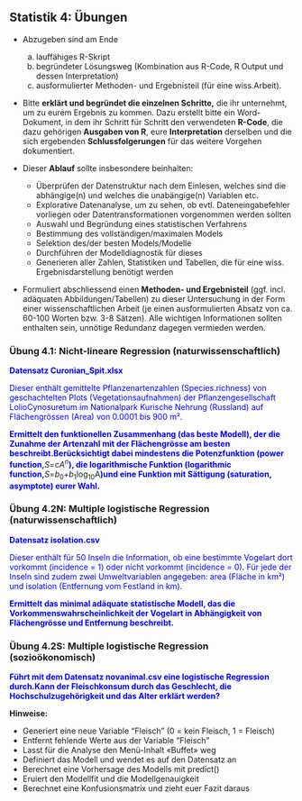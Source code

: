## Statistik 4: Übungen

-   Abzugeben sind am Ende
    a. lauffähiges R-Skript
    b. begründeter Lösungsweg (Kombination aus R-Code, R Output 
       und dessen Interpretation)
    c. ausformulierter Methoden- und Ergebnisteil (für eine wiss.Arbeit).
    
- Bitte **erklärt und begründet die einzelnen Schritte,** die ihr
  unternehmt, um zu eurem Ergebnis zu kommen. Dazu erstellt bitte ein
  Word-Dokument, in dem ihr Schritt für Schritt den verwendeten **R-Code**, die dazu      gehörigen **Ausgaben von R**, eure **Interpretation**
  derselben und die sich ergebenden **Schlussfolgerungen** für das
  weitere Vorgehen dokumentiert.
  
- Dieser **Ablauf** sollte insbesondere beinhalten:
    - Überprüfen der Datenstruktur nach dem Einlesen, welches sind die abhängige(n)
      und welches die unabängige(n) Variablen etc.
    - Explorative Datenanalyse, um zu sehen, ob evtl. Dateneingabefehler vorliegen oder
      Datentransformationen vorgenommen werden sollten
    - Auswahl und Begründung eines statistischen Verfahrens
    - Bestimmung des vollständigen/maximalen Models
    - Selektion des/der besten Models/Modelle
    - Durchführen der Modelldiagnostik für dieses
    - Generieren aller Zahlen, Statistiken und Tabellen, die für eine wiss.
    Ergebnisdarstellung benötigt werden
    
- Formuliert abschliessend einen **Methoden- und Ergebnisteil** (ggf. incl.
  adäquaten Abbildungen/Tabellen) zu dieser Untersuchung in der Form
  einer wissenschaftlichen Arbeit (je einen ausformulierten Absatz von
  ca. 60-100 Worten bzw. 3-8 Sätzen). Alle wichtigen Informationen
  sollten enthalten sein, unnötige Redundanz dagegen vermieden
  werden.
  

### Übung 4.1: Nicht-lineare Regression (naturwissenschaftlich)

<font color="blue">**Datensatz Curonian_Spit.xlsx**</font>

<font color="blue">Dieser enthält gemittelte Pflanzenartenzahlen (Species.richness) von
geschachtelten Plots (Vegetationsaufnahmen) der Pflanzengesellschaft LolioCynosuretum im Nationalpark Kurische Nehrung (Russland) auf
Flächengrössen (Area) von 0.0001 bis 900 m².</font>

<font color="blue">**Ermittelt den funktionellen Zusammenhang (das beste Modell), der die Zunahme der Artenzahl mit der Flächengrösse am besten beschreibt.Berücksichtigt dabei mindestens die Potenzfunktion (power function,**</font>$S=$c$A^{n}$<font color="blue">**), die logarithmische Funktion (logarithmic function,**</font>$S$=$b_{0}$$+$$b_{1}$$\log_{10}$A<font color="blue">**)und eine Funktion mit Sättigung (saturation, asymptote) eurer Wahl.**</font>


### Übung 4.2N: Multiple logistische Regression (naturwissenschaftlich)

<font color="blue">**Datensatz isolation.csv**</font>

<font color="blue">Dieser enthält für 50 Inseln die Information, ob eine bestimmte Vogelart dort vorkommt (incidence = 1) oder nicht vorkommt (incidence = 0). Für jede der Inseln sind zudem zwei Umweltvariablen angegeben: area (Fläche in km²) und
isolation (Entfernung vom Festland in km).</font>

<font color="blue">**Ermittelt das minimal adäquate statistische Modell, das die Vorkommenswahrscheinlichkeit der Vogelart in Abhängigkeit von Flächengrösse und Entfernung beschreibt.**</font>


### Übung 4.2S: Multiple logistische Regression (sozioökonomisch)

<font color="blue">**Führt mit dem Datensatz novanimal.csv eine logistische Regression durch.Kann der Fleischkonsum durch das Geschlecht, die Hochschulzugehörigkeit und das Alter erklärt werden?**</font>

**Hinweise:**

- Generiert eine neue Variable "Fleisch" (0 = kein Fleisch, 1 = Fleisch)
- Entfernt fehlende Werte aus der Variable "Fleisch"
- Lasst für die Analyse den Menü-Inhalt «Buffet» weg
- Definiert das Modell und wendet es auf den Datensatz an
- Berechnet eine Vorhersage des Modells mit predict()
- Eruiert den Modellfit und die Modellgenauigkeit
- Berechnet eine Konfusionsmatrix und zieht euer Fazit daraus



